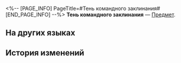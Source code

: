 <%-- [PAGE_INFO]
PageTitle=#Тень командного заклинания#
[END_PAGE_INFO] --%>
{{Предмет Инфобокс
|id          = 250608
|Изображение = Предмет Тень командного заклинания.png
|Тип         = 
|Инвентарь   = 
|Редкость    = 4
|Эффект      = 
|Описание    = После размещения в Галерее вероятностей получаемое после победы в бою количество космических фрагментов в Расходящейся вселенной повышается на 1.
}}
{{Описание|Резной кристалл, отражающий командное заклинание. На нём изображено прошлое героя.}}
'''Тень командного заклинания''' — [[Предмет]].

==На других языках==
{{На других языках
|en   = Command Spell Umbra
|zhs  = 令咒之影
|zht  = 令咒之影
|ja   = 令呪の影
|ko   = 영주의 그림자
|es   = Sombra de Hechizo de Comando
|fr   = Ombre de Sort de Commandement
|ru   = Тень командного заклинания
|th   = เงาแห่งตราบัญชา
|vi   = Cái Bóng Lệnh Chú
|de   = Schatten des Befehlszaubers
|id   = Bayangan Mantra Perintah
|pt   = Sombra do Selo de Comando
}}

==История изменений==
{{История изменений|3.5}}